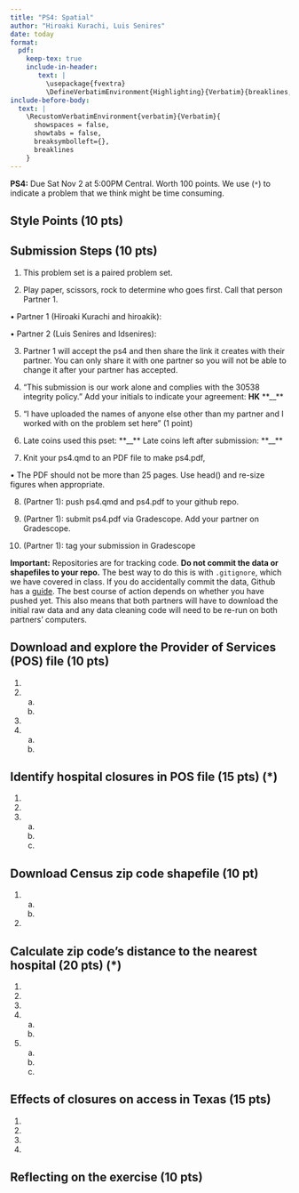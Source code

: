 ```yaml
---
title: "PS4: Spatial"
author: "Hiroaki Kurachi, Luis Senires"
date: today
format: 
  pdf:
    keep-tex: true
    include-in-header: 
       text: |
         \usepackage{fvextra}
         \DefineVerbatimEnvironment{Highlighting}{Verbatim}{breaklines,commandchars=\\\{\}}
include-before-body:
  text: |
    \RecustomVerbatimEnvironment{verbatim}{Verbatim}{
      showspaces = false,
      showtabs = false,
      breaksymbolleft={},
      breaklines
    }
---
```


**PS4:** Due Sat Nov 2 at 5:00PM Central. Worth 100 points. 
We use (`*`) to indicate a problem that we think might be time consuming. 

## Style Points (10 pts)

## Submission Steps (10 pts)

1. This problem set is a paired problem set.

2. Play paper, scissors, rock to determine who goes first. Call that person Partner 1.

  • Partner 1 (Hiroaki Kurachi and hiroakik):

  • Partner 2 (Luis Senires and ldsenires):

3. Partner 1 will accept the ps4 and then share the link it creates with their partner. You can only share it with one partner so you will not be able to change it after your partner has accepted.

4. “This submission is our work alone and complies with the 30538 integrity policy.” Add your initials to indicate your agreement: **HK** **__**

5. “I have uploaded the names of anyone else other than my partner and I worked with on the problem set here” (1 point)

6. Late coins used this pset: **__** Late coins left after submission: **__**

7. Knit your ps4.qmd to an PDF file to make ps4.pdf,

  • The PDF should not be more than 25 pages. Use head() and re-size figures when appropriate.

8. (Partner 1): push ps4.qmd and ps4.pdf to your github repo.

9. (Partner 1): submit ps4.pdf via Gradescope. Add your partner on Gradescope.

10. (Partner 1): tag your submission in Gradescope

**Important:** Repositories are for tracking code. **Do not commit the data or shapefiles to your repo.** The best way to do this is with `.gitignore`, which we have covered in class. If you do accidentally commit the data, Github has a [guide](https://docs.github.com/en/repositories/working-with-files/managing-large-files/about-large-files-on-github#removing-files-from-a-repositorys-history). The best course of action depends on whether you have pushed yet. This also means that both partners will have to download the initial raw data and any data cleaning code will need to be re-run on both partners' computers.

## Download and explore the Provider of Services (POS) file (10 pts)

1. 
2. 
    a.
    b.
3. 
4. 
    a.
    b.

## Identify hospital closures in POS file (15 pts) (*)

1. 
2. 
3. 
    a.
    b.
    c.

## Download Census zip code shapefile (10 pt) 

1. 
    a.
    b. 
2. 

## Calculate zip code’s distance to the nearest hospital (20 pts) (*)

1. 
2. 
3. 
4. 
    a.
    b.
5. 
    a.
    b.
    c.
    
## Effects of closures on access in Texas (15 pts)

1. 
2. 
3. 
4. 

## Reflecting on the exercise (10 pts) 
